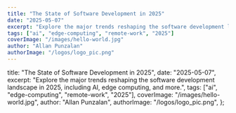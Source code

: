 ```yaml
---
title: "The State of Software Development in 2025"
date: "2025-05-07"
excerpt: "Explore the major trends reshaping the software development landscape in 2025, including AI, edge computing, and more."
tags: ["ai", "edge-computing", "remote-work", "2025"]
coverImage: "/images/hello-world.jpg"
author: "Allan Punzalan"
authorImage: "/logos/logo_pic.png"
---
```


  title: "The State of Software Development in 2025",
  date: "2025-05-07",
  excerpt:
    "Explore the major trends reshaping the software development landscape in 2025, including AI, edge computing, and more.",
  tags: ["ai", "edge-computing", "remote-work", "2025"],
  coverImage: "/images/hello-world.jpg",
  author: "Allan Punzalan",
  authorImage: "/logos/logo_pic.png",
};
